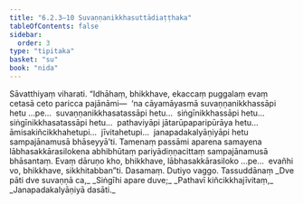 ```yaml
---
title: "6.2.3–10 Suvaṇṇanikkhasuttādiaṭṭhaka"
tableOfContents: false
sidebar:
  order: 3
type: "tipitaka"
basket: "su"
book: "nida"
---
```



<DynamicBreadcrumb />

<Division number="169" book="nida">

<Paragraph number="1055" book="nida">
Sāvatthiyaṃ viharati. “Idhāhaṃ, bhikkhave, ekaccaṃ puggalaṃ evaṃ cetasā ceto paricca pajānāmi—  ‘na cāyamāyasmā suvaṇṇanikkhassāpi hetu …pe…  suvaṇṇanikkhasatassāpi hetu…  siṅgīnikkhassāpi hetu…  siṅgīnikkhasatassāpi hetu…  pathaviyāpi jātarūpaparipūrāya hetu…  āmisakiñcikkhahetupi…  jīvitahetupi…  janapadakalyāṇiyāpi hetu sampajānamusā bhāseyyā’ti. Tamenaṃ passāmi aparena samayena lābhasakkārasilokena abhibhūtaṃ pariyādiṇṇacittaṃ sampajānamusā bhāsantaṃ. Evaṃ dāruṇo kho, bhikkhave, lābhasakkārasiloko …pe…  evañhi vo, bhikkhave, sikkhitabban”ti.

</Paragraph>
</Division>

<Paragraph number="1056" type="center" book="nida">
Dasamaṃ.



</Paragraph>

<Paragraph number="1057" type="center" book="nida">
Dutiyo vaggo.



</Paragraph>

<Paragraph number="1058" type="center" book="nida">
Tassuddānaṃ


</Paragraph>

<Paragraph number="1059" type="verses" book="nida">
_Dve pāti dve suvaṇṇā ca,_  
_Siṅgīhi apare duve;_  
_Pathavī kiñcikkhajīvitaṃ,_  
_Janapadakalyāṇiyā dasāti._
</Paragraph>